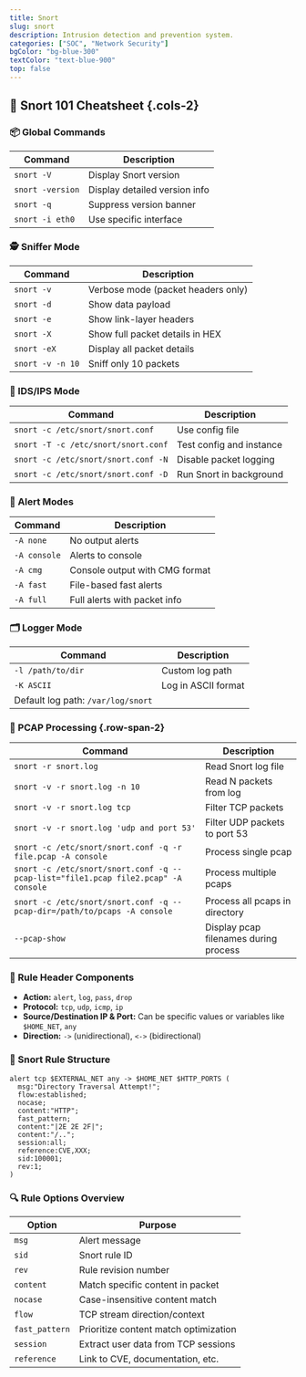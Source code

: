```yaml
---
title: Snort
slug: snort
description: Intrusion detection and prevention system.
categories: ["SOC", "Network Security"]
bgColor: "bg-blue-300"
textColor: "text-blue-900"
top: false
---
```


## 🐍 Snort 101 Cheatsheet {.cols-2}

### 📦 Global Commands

| Command          | Description                   |
| ---------------- | ----------------------------- |
| `snort -V`       | Display Snort version         |
| `snort -version` | Display detailed version info |
| `snort -q`       | Suppress version banner       |
| `snort -i eth0`  | Use specific interface        |

### 🕵️ Sniffer Mode

| Command          | Description                        |
| ---------------- | ---------------------------------- |
| `snort -v`       | Verbose mode (packet headers only) |
| `snort -d`       | Show data payload                  |
| `snort -e`       | Show link-layer headers            |
| `snort -X`       | Show full packet details in HEX    |
| `snort -eX`      | Display all packet details         |
| `snort -v -n 10` | Sniff only 10 packets              |

### 🧱 IDS/IPS Mode

| Command                             | Description              |
| ----------------------------------- | ------------------------ |
| `snort -c /etc/snort/snort.conf`    | Use config file          |
| `snort -T -c /etc/snort/snort.conf` | Test config and instance |
| `snort -c /etc/snort/snort.conf -N` | Disable packet logging   |
| `snort -c /etc/snort/snort.conf -D` | Run Snort in background  |

### 🚨 Alert Modes

| Command      | Description                    |
| ------------ | ------------------------------ |
| `-A none`    | No output alerts               |
| `-A console` | Alerts to console              |
| `-A cmg`     | Console output with CMG format |
| `-A fast`    | File-based fast alerts         |
| `-A full`    | Full alerts with packet info   |

### 🗂 Logger Mode

| Command                            | Description         |
| ---------------------------------- | ------------------- |
| `-l /path/to/dir`                  | Custom log path     |
| `-K ASCII`                         | Log in ASCII format |
| Default log path: `/var/log/snort` |                     |

### 📂 PCAP Processing {.row-span-2}

| Command                                                                            | Description                           |
| ---------------------------------------------------------------------------------- | ------------------------------------- |
| `snort -r snort.log`                                                               | Read Snort log file                   |
| `snort -v -r snort.log -n 10`                                                      | Read N packets from log               |
| `snort -v -r snort.log tcp`                                                        | Filter TCP packets                    |
| `snort -v -r snort.log 'udp and port 53'`                                          | Filter UDP packets to port 53         |
| `snort -c /etc/snort/snort.conf -q -r file.pcap -A console`                        | Process single pcap                   |
| `snort -c /etc/snort/snort.conf -q --pcap-list="file1.pcap file2.pcap" -A console` | Process multiple pcaps                |
| `snort -c /etc/snort/snort.conf -q --pcap-dir=/path/to/pcaps -A console`           | Process all pcaps in directory        |
| `--pcap-show`                                                                      | Display pcap filenames during process |

### 🧱 Rule Header Components

- **Action:** `alert`, `log`, `pass`, `drop`
- **Protocol:** `tcp`, `udp`, `icmp`, `ip`
- **Source/Destination IP & Port:** Can be specific values or variables like `$HOME_NET`, `any`
- **Direction:** `->` (unidirectional), `<->` (bidirectional)

### 🧬 Snort Rule Structure

```text
alert tcp $EXTERNAL_NET any -> $HOME_NET $HTTP_PORTS (
  msg:"Directory Traversal Attempt!";
  flow:established;
  nocase;
  content:"HTTP";
  fast_pattern;
  content:"|2E 2E 2F|";
  content:"/..";
  session:all;
  reference:CVE,XXX;
  sid:100001;
  rev:1;
)
```

### 🔍 Rule Options Overview

| Option         | Purpose                               |
| -------------- | ------------------------------------- |
| `msg`          | Alert message                         |
| `sid`          | Snort rule ID                         |
| `rev`          | Rule revision number                  |
| `content`      | Match specific content in packet      |
| `nocase`       | Case-insensitive content match        |
| `flow`         | TCP stream direction/context          |
| `fast_pattern` | Prioritize content match optimization |
| `session`      | Extract user data from TCP sessions   |
| `reference`    | Link to CVE, documentation, etc.      |
